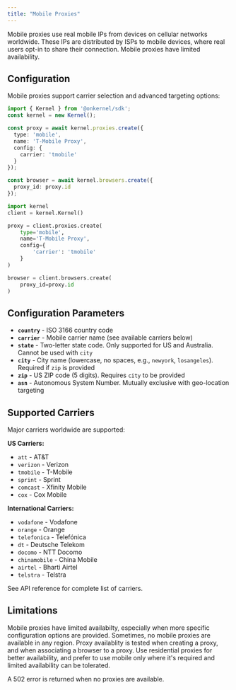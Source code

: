 ```yaml
---
title: "Mobile Proxies"
---
```


Mobile proxies use real mobile IPs from devices on cellular networks worldwide. These IPs are distributed by ISPs to mobile devices, where real users opt-in to share their connection. Mobile proxies have limited availability.

## Configuration

Mobile proxies support carrier selection and advanced targeting options:

<CodeGroup>

```typescript Typescript/Javascript
import { Kernel } from '@onkernel/sdk';
const kernel = new Kernel();

const proxy = await kernel.proxies.create({
  type: 'mobile',
  name: 'T-Mobile Proxy',
  config: {
    carrier: 'tmobile'
  }
});

const browser = await kernel.browsers.create({
  proxy_id: proxy.id
});
```

```Python Python
import kernel
client = kernel.Kernel()

proxy = client.proxies.create(
    type='mobile',
    name='T-Mobile Proxy',
    config={
        'carrier': 'tmobile'
    }
)

browser = client.browsers.create(
    proxy_id=proxy.id
)
```

</CodeGroup>

## Configuration Parameters

- **`country`** - ISO 3166 country code
- **`carrier`** - Mobile carrier name (see available carriers below)
- **`state`** - Two-letter state code. Only supported for US and Australia. Cannot be used with `city`
- **`city`** - City name (lowercase, no spaces, e.g., `newyork`, `losangeles`). Required if `zip` is provided
- **`zip`** - US ZIP code (5 digits). Requires `city` to be provided
- **`asn`** - Autonomous System Number. Mutually exclusive with geo-location targeting

## Supported Carriers

Major carriers worldwide are supported:

**US Carriers:**
- `att` - AT&T
- `verizon` - Verizon
- `tmobile` - T-Mobile
- `sprint` - Sprint
- `comcast` - Xfinity Mobile
- `cox` - Cox Mobile

**International Carriers:**
- `vodafone` - Vodafone
- `orange` - Orange
- `telefonica` - Telefónica
- `dt` - Deutsche Telekom
- `docomo` - NTT Docomo
- `chinamobile` - China Mobile
- `airtel` - Bharti Airtel
- `telstra` - Telstra

See API reference for complete list of carriers.

## Limitations

Mobile proxies have limited availabilty, especially when more specific configuration options are provided. Sometimes, no mobile proxies are available in any region. Proxy availablity is tested when creating a proxy, and when associating a browser to a proxy. Use residential proxies for better availability, and prefer to use mobile only where it's required and limited availability can be tolerated.

A 502 error is returned when no proxies are available.